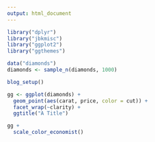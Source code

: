 ---
output: html_document
---

```{r setup, include=FALSE}
library("dplyr")
library("jbkmisc")
library("ggplot2")
library("ggthemes")

data("diamonds")
diamonds <- sample_n(diamonds, 1000)

blog_setup()
```

```{r fig.width=10, fig.height=8}
gg <- ggplot(diamonds) + 
  geom_point(aes(carat, price, color = cut)) + 
  facet_wrap(~clarity) +
  ggtitle("A Title")

gg +
  scale_color_economist()
```

